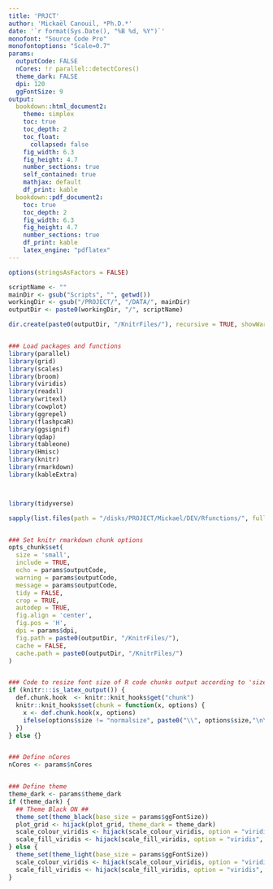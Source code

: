 ```yaml
---
title: 'PRJCT'
author: 'Mickaël Canouil, *Ph.D.*'
date: '`r format(Sys.Date(), "%B %d, %Y")`'
monofont: "Source Code Pro"
monofontoptions: "Scale=0.7"
params:
  outputCode: FALSE
  nCores: !r parallel::detectCores()
  theme_dark: FALSE
  dpi: 120
  ggFontSize: 9
output:
  bookdown::html_document2:
    theme: simplex
    toc: true
    toc_depth: 2
    toc_float: 
      collapsed: false
    fig_width: 6.3
    fig_height: 4.7
    number_sections: true
    self_contained: true
    mathjax: default
    df_print: kable
  bookdown::pdf_document2:
    toc: true
    toc_depth: 2
    fig_width: 6.3
    fig_height: 4.7
    number_sections: true
    df_print: kable
    latex_engine: "pdflatex"
---
```


```r
options(stringsAsFactors = FALSE)

scriptName <- ""
mainDir <- gsub("Scripts", "", getwd())
workingDir <- gsub("/PROJECT/", "/DATA/", mainDir)
outputDir <- paste0(workingDir, "/", scriptName)

dir.create(paste0(outputDir, "/KnitrFiles/"), recursive = TRUE, showWarnings = FALSE)


### Load packages and functions
library(parallel)
library(grid)
library(scales)
library(broom)
library(viridis)
library(readxl)
library(writexl)
library(cowplot)
library(ggrepel)
library(flashpcaR)
library(ggsignif)
library(qdap)
library(tableone)
library(Hmisc)
library(knitr)
library(rmarkdown)
library(kableExtra)



library(tidyverse)

sapply(list.files(path = "/disks/PROJECT/Mickael/DEV/Rfunctions/", full.names = TRUE), source) %>% invisible()


### Set knitr rmarkdown chunk options
opts_chunk$set(
  size = 'small',
  include = TRUE,
  echo = params$outputCode,
  warning = params$outputCode,
  message = params$outputCode,
  tidy = FALSE,
  crop = TRUE,
  autodep = TRUE,
  fig.align = 'center',
  fig.pos = 'H',
  dpi = params$dpi,
  fig.path = paste0(outputDir, "/KnitrFiles/"),
  cache = FALSE,
  cache.path = paste0(outputDir, "/KnitrFiles/")
)


### Code to resize font size of R code chunks output according to 'size' option (only LATEX)
if (knitr:::is_latex_output()) {
  def.chunk.hook  <- knitr::knit_hooks$get("chunk")
  knitr::knit_hooks$set(chunk = function(x, options) {
    x <- def.chunk.hook(x, options)
    ifelse(options$size != "normalsize", paste0("\\", options$size,"\n\n", x, "\n\n \\normalsize"), x)
  })
} else {}


### Define nCores
nCores <- params$nCores


### Define theme
theme_dark <- params$theme_dark
if (theme_dark) {
  ## Theme Black ON ##
  theme_set(theme_black(base_size = params$ggFontSize))
  plot_grid <- hijack(plot_grid, theme_dark = theme_dark)
  scale_colour_viridis <- hijack(scale_colour_viridis, option = "viridis", begin = 2/5, end = 1, direction = -1)
  scale_fill_viridis <- hijack(scale_fill_viridis, option = "viridis", begin = 2/5, end = 1, direction = -1)
} else {
  theme_set(theme_light(base_size = params$ggFontSize))
  scale_colour_viridis <- hijack(scale_colour_viridis, option = "viridis", begin = 0, end = 4/5)
  scale_fill_viridis <- hijack(scale_fill_viridis, option = "viridis", begin = 0, end = 4/5)
}    

```
